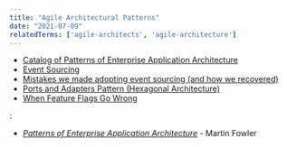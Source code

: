 ```yaml
---
title: "Agile Architectural Patterns"
date: "2021-07-09"
relatedTerms: ['agile-architects', 'agile-architecture']
---
```


<HighlightBox heading="Resource Links" variant="resourceLinks">

- [Catalog of Patterns of Enterprise Application Architecture](https://martinfowler.com/eaaCatalog/)
- [Event Sourcing](https://martinfowler.com/eaaDev/EventSourcing.html)
- [Mistakes we made adopting event sourcing (and how we recovered)](http://natpryce.com/articles/000819.html)
- [Ports and Adapters Pattern (Hexagonal Architecture)](https://jmgarridopaz.github.io/content/hexagonalarchitecture.html)
- [When Feature Flags Go Wrong](https://www.infoq.com/articles/feature-flags-gone-wrong/)

</HighlightBox>

<HighlightBox heading="Related Books" variant="relatedBooks">:

- [_Patterns of Enterprise Application Architecture_](https://www.amazon.com/Patterns-Enterprise-Application-Architecture-Martin/dp/0321127420/&tag=notesfromatoo-20) - Martin Fowler

</HighlightBox>
